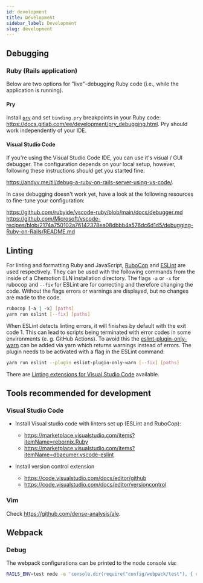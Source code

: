```yaml
---
id: development
title: Development
sidebar_label: Development
slug: development
---
```


## Debugging

### Ruby (Rails application)
Below are two options for "live"-debugging Ruby code (i.e., while the application is running).

#### Pry
Install [`pry`](https://github.com/pry/pry) and set `binding.pry` breakpoints in your Ruby code:
https://docs.gitlab.com/ee/development/pry_debugging.html. Pry should work independently of your IDE.

#### Visual Studio Code
If you're using the Visual Studio Code IDE, you can use it's visual / GUI debugger.
The configuration depends on your local setup, however, following these instructions should get you started fine:

https://andyv.me/til/debug-a-ruby-on-rails-server-using-vs-code/.

In case debugging doesn't work yet, have a look at the following resources to fine-tune your configuration:

https://github.com/rubyide/vscode-ruby/blob/main/docs/debugger.md
https://github.com/Microsoft/vscode-recipes/blob/2174a750102a76142378ea08dbbb4a576dc6d1d5/debugging-Ruby-on-Rails/README.md

## Linting
For linting and formatting Ruby and JavaScript, [RuboCop](https://rubocop.org/) and [ESLint](https://eslint.org/) are used respectively.
They can be used with the following commands from the inside of a Chemotion ELN installation directory.
The flags `-a` or `-x` for rubocop and `--fix` for ESLint are for correcting and therefore changing the code.
Without the flags errors or warnings are displayed, but no changes are made to the code.
```sh
rubocop [-a | -x] [paths]
yarn run eslint [--fix] [paths]
```
When ESLint detects linting errors, it will finishes by default with the exit code 1.
This can lead to scripts being terminated with error codes in some environments (e. g. GitHub Actions).
To avoid this the [eslint-plugin-only-warn](https://www.npmjs.com/package/eslint-plugin-only-warn) can be added via yarn which returns warnings instead of errors.
The plugin needs to be activated with a flag in the ESLint command:
```sh
yarn run eslint --plugin eslint-plugin-only-warn [--fix] [paths]
```
There are [Linting extensions for Visual Studio Code](#visual-studio-code) available.
## Tools recommended for development

### Visual Studio Code
- Install Visual studio code with linters set up (ESLint and RuboCop):
  - https://marketplace.visualstudio.com/items?itemName=rebornix.Ruby
  - https://marketplace.visualstudio.com/items?itemName=dbaeumer.vscode-eslint

- Install version control extension
  - https://code.visualstudio.com/docs/editor/github
  - https://code.visualstudio.com/docs/editor/versioncontrol


### Vim
Check https://github.com/dense-analysis/ale.

## Webpack
### Debug
The webpack configurations can be printed to the node console via:
```sh
RAILS_ENV=test node -e 'console.dir(require("config/webpack/test"), { depth: null })'
```
